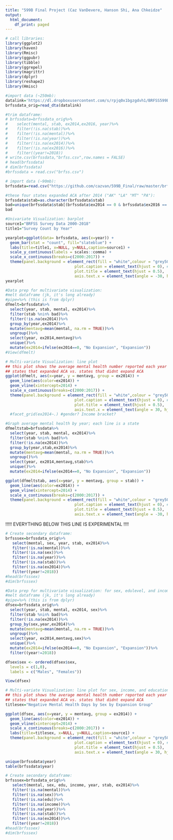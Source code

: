 ```yaml
---
title: "599B Final Project (Caz VanDevere, Hanson Shi, Ana Chkeidze"
output:
  html_document:
    df_print: paged
---
```

 
```r
# call libraries:
library(ggplot2)
library(haven)
library(Rmisc)
library(ggpubr)
library(tibble)
library(ggrepel)
library(magrittr)
library(dplyr)
library(reshape2)
library(Hmisc)
```

```r
#import data (~250mb):
datalink='https://dl.dropboxusercontent.com/s/rpjq0x1bgzgdvh1/BRFSS599B.dta'
brfssdata_orig=read_dta(datalink)
```

```r
#trim dataframe:
# brfssdata=brfssdata_orig%>%
#    select(mental, stab, ex2014,ex2016, year)%>%
#    filter(!is.na(stab))%>%
#    filter(!is.na(mental))%>%
#    filter(!is.na(year))%>%
#    filter(!is.na(ex2014))%>%
#    filter(!is.na(ex2016))%>%
#    filter((year!=2018))
# write.csv(brfssdata,"brfss.csv",row.names = FALSE)
# head(brfssdata)
# dim(brfssdata)
#brfssdata = read.csv("brfss.csv")
```

```r
# import data (~90mb):
brfssdata=read.csv("https://github.com/cazvan/599B_Final/raw/master/brfss.csv")
```


```r
#these four states expanded ACA after 2014 ("AK" "LA" "MT" "PA"):
brfssdata$stab=as.character(brfssdata$stab)
bad=unique(brfssdata$stab[(brfssdata$ex2014 == 0 & brfssdata$ex2016 == 1)])
bad
```

```r
#Univariate Visualization: barplot
source1="BRFSS Survey Data 2000-2018"
title1="Survey Count by Year"

yearplot=ggplot(data= brfssdata, aes(x=year)) + 
  geom_bar(stat = "count", fill="slateblue") +
  labs(title=title1, x=NULL, y=NULL,caption=source1) +  
  scale_y_continuous(labels = scales::comma) +
  scale_x_continuous(breaks=c(2000:2017)) +
  theme(panel.background = element_rect(fill = "white",colour = "grey50"),
                              plot.caption = element_text(hjust = 0), # default was 1
                              plot.title = element_text(hjust = 0.5),
                              axis.text.x = element_text(angle = -30, hjust = 0))
yearplot
```

```r
#Data prep for multivariate visualization:
#melt dataframe (jk, it's long already)
#pipe=%>% (this is from dplyr) 
dfmelt=brfssdata%>%
  select(year, stab, mental, ex2014)%>%
  filter(stab %nin% bad)%>%
  filter(!is.na(ex2014))%>%
  group_by(year,ex2014)%>%
  mutate(mentavg=mean(mental, na.rm = TRUE))%>%
  ungroup()%>%
  select(year, ex2014,mentavg)%>%
  unique()%>%
  mutate(ex2014=ifelse(ex2014==0, "No Expansion", "Expansion"))
#View(dfmelt)
```

```r
# Multi-variate Visualization: line plot
## this plot shows the average mental health number reported each year for 
## states that expanded ACA vs. states that didnt expand ACA
ggplot(dfmelt, aes(x=year, y = mentavg, group = ex2014)) +
  geom_line(aes(color=ex2014)) +
  geom_vline(xintercept=2014) +
  scale_x_continuous(breaks=c(2000:2017)) +
  theme(panel.background = element_rect(fill = "white",colour = "grey50"),
                              plot.caption = element_text(hjust = 0), # default was 1
                              plot.title = element_text(hjust = 0.5),
                              axis.text.x = element_text(angle = 30, hjust = 1)) #+
  #facet_grid(ex2014~.) #gender? Income bracket?
```

```r
#Graph average mental health by year; each line is a state
dfmeltstab=brfssdata%>%
  select(year, stab, mental, ex2014)%>%
  filter(stab %nin% bad)%>%
  filter(!is.na(ex2014))%>%
  group_by(year,stab,ex2014)%>%
  mutate(mentavg=mean(mental, na.rm = TRUE))%>%
  ungroup()%>%
  select(year, ex2014,mentavg,stab)%>%
  unique()%>%
  mutate(ex2014=ifelse(ex2014==0, "No Expansion", "Expansion"))
```

```r
ggplot(dfmeltstab, aes(x=year, y = mentavg, group = stab)) +
  geom_line(aes(color=ex2014)) +
  geom_vline(xintercept=2014) +
  scale_x_continuous(breaks=c(2000:2017)) +
  theme(panel.background = element_rect(fill = "white",colour = "grey50"),
                              plot.caption = element_text(hjust = 0), # default was 1
                              plot.title = element_text(hjust = 0.5),
                              axis.text.x = element_text(angle = -30, hjust = 0))
```


!!!!! EVERYTHING BELOW THIS LINE IS EXPERIMENTAL  !!!!



```r
# Create secondary dataframe:
brfsssex=brfssdata_orig%>%
   select(mental, sex, year, stab, ex2014)%>%
   filter(!is.na(mental))%>%
   filter(!is.na(sex))%>%
   filter(!is.na(year))%>%
   filter(!is.na(stab))%>%
   filter(!is.na(ex2014))%>%
   filter((year!=2018))
#head(brfsssex)
#dim(brfsssex)
```

```r
#Data prep for multivariate visualization: for sex, edulevel, and income
#melt dataframe (jk, it's long already)
#pipe=%>% (this is from dplyr) 
dfsex=brfssdata_orig%>%
  select(year, stab, mental, ex2014, sex)%>%
  filter(stab %nin% bad)%>%
  filter(!is.na(ex2014))%>%
  group_by(sex,year,ex2014)%>%
  mutate(mentavg=mean(mental, na.rm = TRUE))%>%
  ungroup()%>%
  select(year, ex2014,mentavg,sex)%>%
  unique()%>%
  mutate(ex2014=ifelse(ex2014==0, "No Expansion", "Expansion"))%>%
  filter((year!=2018))

dfsex$sex <- ordered(dfsex$sex,
  levels = c(1,0),
  labels = c("Males", "Females"))

View(dfsex)
```

```r
# Multi-variate Visualization: line plot for sex, income, and education level:
## this plot shows the average mental health number reported each year for 
## states that expanded ACA vs. states that didnt expand ACA
titlesex="Negative Mental Health Days by Sex by Expansion Group"

ggplot(dfsex, aes(x=year, y = mentavg, group = ex2014)) +
  geom_line(aes(color=ex2014)) +
  geom_vline(xintercept=2014) +
  scale_x_continuous(breaks=c(2000:2017)) +
  labs(title=titlesex, x=NULL, y=NULL,caption=source1) +
  theme(panel.background = element_rect(fill = "white",colour = "grey50"),
                              plot.caption = element_text(hjust = 0), # default was 1
                              plot.title = element_text(hjust = 0.5),
                              axis.text.x = element_text(angle = 30, hjust = 1)) + facet_grid(sex~.) #gender? Income bracket? Income bracket?
```



```r
unique(brfssdata$year)
table(brfssdata$year)
```

```r
# Create secondary dataframe:
brfsssex=brfssdata_orig%>%
   select(mental, sex, edu, income, year, stab, ex2014)%>%
   filter(!is.na(mental))%>%
   filter(!is.na(sex))%>%
   filter(!is.na(edu))%>%
   filter(!is.na(income))%>%
   filter(!is.na(year))%>%
   filter(!is.na(stab))%>%
   filter(!is.na(ex2014))%>%
   filter((year!=2018))
#head(brfsssex)
#dim(brfsssex)
```



